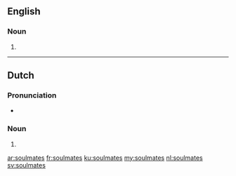 ==English==

===Noun===
{{head|en|noun plural form}}

# {{plural of|soulmate|lang=en}}

----

==Dutch==

===Pronunciation===
* {{audio|Nl-soulmates.ogg|Audio|lang=nl}}

===Noun===
{{head|nl|noun plural form}}

# {{nl-noun form of|pl|soulmate}}

[[ar:soulmates]]
[[fr:soulmates]]
[[ku:soulmates]]
[[my:soulmates]]
[[nl:soulmates]]
[[sv:soulmates]]